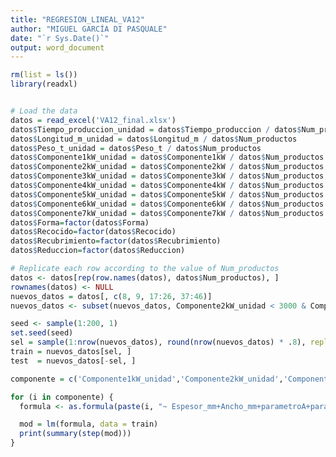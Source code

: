---
title: "REGRESION_LINEAL_VA12"
author: "MIGUEL GARCÍA DI PASQUALE"
date: "`r Sys.Date()`"
output: word_document
---

```{r}
rm(list = ls())
library(readxl)


# Load the data
datos = read_excel('VA12_final.xlsx')
datos$Tiempo_produccion_unidad = datos$Tiempo_produccion / datos$Num_productos
datos$Longitud_m_unidad = datos$Longitud_m / datos$Num_productos
datos$Peso_t_unidad = datos$Peso_t / datos$Num_productos
datos$Componente1kW_unidad = datos$Componente1kW / datos$Num_productos
datos$Componente2kW_unidad = datos$Componente2kW / datos$Num_productos
datos$Componente3kW_unidad = datos$Componente3kW / datos$Num_productos
datos$Componente4kW_unidad = datos$Componente4kW / datos$Num_productos
datos$Componente5kW_unidad = datos$Componente5kW / datos$Num_productos
datos$Componente6kW_unidad = datos$Componente6kW / datos$Num_productos
datos$Componente7kW_unidad = datos$Componente7kW / datos$Num_productos
datos$Forma=factor(datos$Forma)
datos$Recocido=factor(datos$Recocido)
datos$Recubrimiento=factor(datos$Recubrimiento)
datos$Reduccion=factor(datos$Reduccion)

# Replicate each row according to the value of Num_productos
datos <- datos[rep(row.names(datos), datos$Num_productos), ]
rownames(datos) <- NULL
nuevos_datos = datos[, c(8, 9, 17:26, 37:46)]
nuevos_datos <- subset(nuevos_datos, Componente2kW_unidad < 3000 & Componente7kW_unidad < 2000)

seed <- sample(1:200, 1)
set.seed(seed)
sel = sample(1:nrow(nuevos_datos), round(nrow(nuevos_datos) * .8), replace = FALSE)
train = nuevos_datos[sel, ]
test  = nuevos_datos[-sel, ]
```

```{r}
componente = c('Componente1kW_unidad','Componente2kW_unidad','Componente3kW_unidad','Componente4kW_unidad','Componente5kW_unidad','Componente6kW_unidad','Componente7kW_unidad')

for (i in componente) {
  formula <- as.formula(paste(i, "~ Espesor_mm+Ancho_mm+parametroA+parametroB+parametroC+parametroD+parametroE+parametroF+parametroG+parametroI+parametroHMin+parametroHMax+Tiempo_produccion_unidad+Longitud_m_unidad+Peso_t_unidad"))

  mod = lm(formula, data = train)
  print(summary(step(mod)))
}
```

